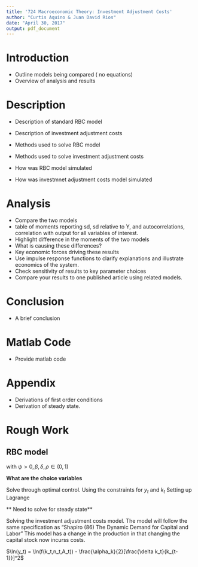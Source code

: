 ```yaml
---
title: '724 Macroeconomic Theory: Investment Adjustment Costs'
author: "Curtis Aquino & Juan David Rios"
date: "April 30, 2017"
output: pdf_document
---
```


# Introduction 

- Outline models being compared ( no equations)
- Overview of analysis and results 

# Description 

- Description of standard RBC model
- Description of investment adjustment costs 

- Methods used to solve RBC model
- Methods used to solve investment adjustment costs 

- How was RBC model simulated
- How was investmnet adjustment costs model simulated

# Analysis 

- Compare the two models 
- table of moments reporting sd, sd relative to Y, and autocorrelations,
correlation with output for all variables of interest. 
- Highlight difference in the moments of the two models 
- What is causing these differences? 
- Key economic forces driving these results
- Use impulse response functions to clarify explanations and illustrate economics of the system. 
- Check sensitivity of results to key parameter choices
- Compare your results to one published article using related models. 

# Conclusion

- A brief conclusion

# Matlab Code

- Provide matlab code

# Appendix 

- Derivations of first order conditions 
- Derivation of steady state. 

# Rough Work


## RBC model 

\begin{align*}
\max E_0 & \sum^\infty_{t=0} \beta ^t [ \ln (c_t) + \psi \ln(1 - n_t)] \textrm{      s.t.}\\
 y_t &= c_t + i_t \\
 y_t &= A_t k_t^\alpha n_t^{1-\alpha}\\
 k_{t+1} &= i_t + (1-\delta)k_t \\ 
 \ln (A_{t+1}) &= \rho \ln (A_t) + \epsilon_{t+1} \textrm{   where     }\epsilon_{t+1} \sim iid(0, \sigma^2_\epsilon)\\
k_0 \textrm{ and } A_0 & \textrm{ are given and } > 0
\end{align*}
with $\psi > 0,\beta,\delta,\rho \in (0,1)$

**What are the choice variables**

Solve through optimal control. Using the constraints for $y_t$ and $k_t$
\begin{align*}
A_t k_t^\alpha n_t^{1-\alpha} &= c_t +i_t \\
A_t k_t^\alpha n_t^{1-\alpha} &= c_t + k_{t+1}- (1-\delta)k_t\\
0 &= A_t k_t^\alpha n_t^{1-\alpha} - c_t - k_{t+1} + (1-\delta)k_t
\end{align*}
Setting up Lagrange 
\begin{align*}
L &=  E_0 \sum^\infty_{t=0} \beta ^t [ \ln (c_t) + \psi \ln(1 - n_t)]  + \beta^t \lambda_t [ A_t k_t^\alpha n_t^{1-\alpha} - c_t - k_{t+1} + (1-\delta)k_t] \\
\frac{\partial L}{\partial c_t} &: \frac{1}{c_t} = \lambda_t\\
\frac{\partial L}{\partial n_t} &: \frac{\psi}{(1-n_t)} = \lambda_t  \\
&: \frac{\psi}{(1-n_t)} =  \frac{1}{c_t}[(1-\alpha)\frac{y_t}{n_t}]\\
\frac{\partial L}{\partial k_{t+1}} &: \lambda_t = \lambda_{t+1} \beta [\alpha \frac{y_{t+1}}{k_{t+1}} + (1-\delta)]\\
&:  \frac{1}{c_t} =  \frac{1}{c_{t+1}} \beta  [\alpha \frac{y_{t+1}}{k_{t+1}} + (1-\delta)] 
\end{align*}

** Need to solve for steady state**

Solving the investment adjustment costs model. The model will follow the same specification as "Shapiro (86) The Dynamic Demand for Capital and Labor"
This model has a change in the production in that changing the capital stock now incurss costs. 

$\ln(y_t) = \ln(f(k_t,n_t,A_t))  - \frac{\alpha_k}{2}[\frac{\delta k_t}{k_{t-1}}]^2$


